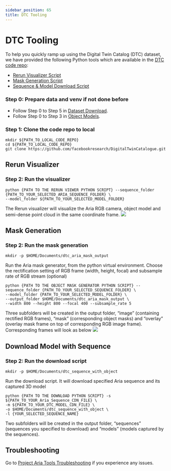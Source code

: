 ```yaml
---
sidebar_position: 65
title: DTC Tooling
---
```


# DTC Tooling

To help you quickly ramp up using the Digital Twin Catalog (DTC) dataset, we have provided the following Python tools which are available in the [DTC code repo](https://github.com/facebookresearch/DigitalTwinCatalogue.git):

* [Rerun Visualizer Script](#rerun-visualizer)
* [Mask Generation Script](#mask-generation)
* [Sequence & Model Download Script](#download-model-with-sequence)

### Step 0: Prepare data and venv if not done before​

* Follow Step 0 to Step 5 in [Dataset Download](digital_twin_catalog_download_dataset#download-the-sample-digital-twin-catalog-dtc-sequence).
* Follow Step 0 to Step 3 in [Object Models](digital_twin_catalog_object_models#download-the-dtc-object-models).

### Step 1: Clone the code repo to local

```
mkdir ${PATH_TO_LOCAL_CODE_REPO}
cd ${PATH_TO_LOCAL_CODE_REPO}
git clone https://github.com/facebookresearch/DigitalTwinCatalogue.git
```

## Rerun Visualizer

### Step 2: Run the visualizer

```
python {PATH TO THE RERUN VIEWER PYTHON SCRIPT} --sequence_folder {PATH_TO_YOUR_SELECTED_ARIA_SEQUENCE_FOLDER} \
--model_folder ${PATH_TO_YOUR_SELECTED_MODEL_FOLDER}
```
The Rerun visualizer will visualize the Aria RGB camera, object model and semi-dense point cloud in the same coordinate frame.
![](/img/DTC/dtc_tooling_run_visualizer.png)

## Mask Generation

### Step 2: Run the mask generation
```
mkdir -p $HOME/Documents/dtc_aria_mask_output
```
Run the Aria mask generator, from the python virtual environment. Choose the rectification setting of RGB frame (width, height, focal) and subsample rate of RGB stream (optional)
```
python {PATH TO THE OBJECT MASK GENERATOR PYTHON SCRIPT} --sequence_folder {PATH_TO_YOUR_SELECTED_SEQUENCE_FOLDER} \
--model_folder {PATH_TO_YOUR_SELECTED_MODEL_FOLDER} \
--output_folder $HOME/Documents/dtc_aria_mask_output \
--width 800 --height 800 --focal 400 --subsample_rate 5
```

Three subfolders will be created in the output folder, “image” (containing rectified RGB frames), “mask” (corresponding object masks) and “overlay” (overlay mask frame on top of corresponding RGB image frame). Corresponding frames will look as below
![](/img/DTC/dtc_tooling_mask_generation.png)

## Download Model with Sequence

### Step 2: Run the download script

```
mkdir -p $HOME/Documents/dtc_sequence_with_object
```

Run the download script. It will download specified Aria sequence and its captured 3D model

```
python {PATH TO THE DOWNLOAD PYTHON SCRIPT} -s ${PATH_TO_YOUR_Aria_Sequence_CDN_FILE} \
-m ${PATH_TO_YOUR_DTC_MODEL_CDN_FILE} \
-o $HOME/Documents/dtc_sequence_with_object \
-l {YOUR_SELECTED_SEQUENCE_NAME}
```

Two subfolders will be created in the output folder, “sequences” (sequences you specified to download) and “models” (models captured by the sequences).

## Troubleshooting

Go to [Project Aria Tools Troubleshooting](/docs/data_utilities/installation/troubleshooting) if you experience any issues.
